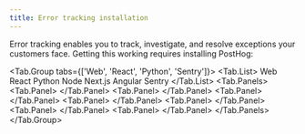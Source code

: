 ```yaml
---
title: Error tracking installation
---
```



<BetaFeedbackBanner />

Error tracking enables you to track, investigate, and resolve exceptions your customers face. Getting this working requires installing PostHog: 

<!-- prettier-ignore -->
<Tab.Group tabs={['Web', 'React', 'Python', 'Sentry']}>
    <Tab.List>
      <Tab>Web</Tab>
      <Tab>React</Tab>
      <Tab>Python</Tab>
      <Tab>Node</Tab>
      <Tab>Next.js</Tab>
      <Tab>Angular</Tab>
      <Tab>Sentry</Tab>
    </Tab.List>
    <Tab.Panels>
        <Tab.Panel>
          <WebInstall />
          <JSWebErrorTracking />
          <UploadSourceMaps />
        </Tab.Panel>
        <Tab.Panel>
          <ReactInstall />
          <JSWebErrorTracking />
          <UploadSourceMaps />
        </Tab.Panel>
        <Tab.Panel>
          <PythonInstall />
          <PythonErrorTracking />
        </Tab.Panel>
        <Tab.Panel>
          <NodeInstall />
          <NodeErrorTracking />
          <UploadSourceMaps />
        </Tab.Panel>
        <Tab.Panel>
          <NextJSErrorTracking />
          <UploadSourceMaps />
        </Tab.Panel>
        <Tab.Panel>
          <AngularInstall />
          <AngularErrorTracking />
          <UploadSourceMaps />
        </Tab.Panel>
        <Tab.Panel>
          <SentryInstall />
        </Tab.Panel>
    </Tab.Panels>
</Tab.Group>